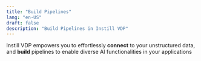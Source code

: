 ```yaml
---
title: "Build Pipelines"
lang: "en-US"
draft: false
description: "Build Pipelines in Instill VDP"
---
```


Instill VDP empowers you to effortlessly **connect** to your unstructured data, and **build** pipelines to enable diverse AI functionalities in your applications

<ZoomableImg
  src="https://raw.githubusercontent.com/instill-ai/.github/main/img/instill-cloud-demo-generative-art-template.gif"
  alt="Build, test and share your pipelines - No code required!"
  width="600px"
/>
